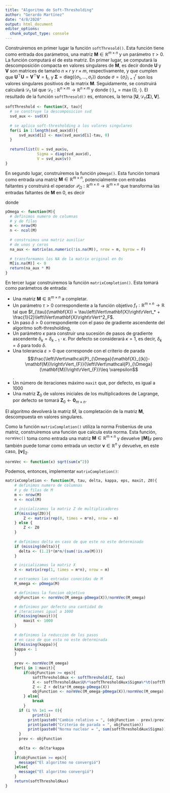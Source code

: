 ---
title: "Algoritmo de Soft-Thresholding"
author: "Gerardo Martínez"
date: "4/8/2020"
output: html_document
editor_options: 
  chunk_output_type: console
---
\newcommand{\norm}[1]{\left\lVert#1\right\rVert}
\newcommand{\R}{\mathbb{R}}
\newcommand{\X}{\mathbf{X}}
\newcommand{\eps}{\varepsilon}

Construiremos en primer lugar la función $\texttt{softThresold()}$. Esta función tiene como entrada dos parámetros, una matriz $\mathbf{M} \in \mathbb{R}^{m \times n}$ y un parámetro $\tau > 0$. La función computará el \textit{soft-thresholding} de esta matriz. En primer lugar, se computará la descomposición compacta en valores singulares de $\mathbf{M}$, es decir
\begin{equation*}
    \mathbf{M} = \mathbf{U} \boldsymbol{\Sigma} \mathbf{V}^\top,
\end{equation*}
donde $\mathbf{U}$ y $\mathbf{V}$ son matrices de tamaño $n \times r$ y $r \times m$, respectivamente, y que cumplen que $\mathbf{U}^{\top}\mathbf{U} = \mathbf{V}^{\top}\mathbf{V} = \mathbf{I}_r$, y $\boldsymbol{\Sigma} = \mathrm{diag}(\{\sigma_1, \dots, \sigma_r\})$ donde $\sigma = \{\sigma_i\}_{i =1}^r$ son los valores singulares positivos de la matrix $\mathbf{M}$. Seguidamente, se construirá calculará $\mathcal{D}_\tau$ tal que $\mathcal{D}_{\tau}: \mathbb{R}^{n \times m} \to \mathbb{R}^{n \times m}$ y
\begin{equation}
    \mathcal{D}_{\tau}(\mathbf{X}) = \mathbf{U}\mathcal{D}_{\tau}(\boldsymbol{\Sigma}) \mathbf{V}^\top, \quad \mathcal{D}_{\tau}(\boldsymbol{\Sigma}) = \operatorname{diag}((\sigma - \tau)_+)
\end{equation}
donde $(\cdot)_+ = \max\{0, \cdot\}$. El resultado de la función $\texttt{softThresold()}$ es, entonces, la terna $[\mathbf{U}, \mathcal{D}_{\tau}(\boldsymbol{\Sigma}), \mathbf{V}]$.

```{r soft-threshold}
softThreshold <- function(X, tau){
  # se construye la descomposicion svd
  svd_aux <- svd(X)
  
  # se aplica soft-thresholding a los valores singulares
  for(i in 1:length(svd_aux$d)){
      svd_aux$d[i] <- max(svd_aux$d[i]-tau, 0)
  }
  
  return(list(U = svd_aux$u,
              Sigma = diag(svd_aux$d),
              V = svd_aux$v))
}
```

En segundo lugar, construiremos la función $\texttt{pOmega()}$. Esta función tomará como entrada una matriz $\mathbf{M} \in \mathbb{R}^{m \times n}$, potencialmente con entradas faltantes y construirá el operador $\mathcal{P}_{\Omega}: \mathbb{R}^{m \times n} \to \mathbb{R}^{m \times n}$ que transforma las entradas faltantes de $\mathbf{M}$ en 0, es decir

\begin{equation*}
    [\mathcal{P}_{\Omega}(\mathbf{M})]_{ij} = \begin{cases}
    \mathbf{M}_{ij} & \text{si } (i,j) \in \Omega \\
    0 & \text{si no}
    \end{cases}
\end{equation*}
donde
\begin{equation*}
    \Omega = \{(i,j) \in \{1, \dots, m\} \times \{1, \dots, n\}: \mathbf{M}_{ij} \text{ es una entrada especificada}\}.
\end{equation*}

```{r pOmega}
pOmega <- function(M){
  # definimos numero de columnas
  # y de filas
  m <- nrow(M)
  n <- ncol(M)
  
  # construimos una matriz auxiliar
  # de unos y ceros
  na_aux <- matrix(as.numeric(!is.na(M)), nrow = m, byrow = F)
  
  # transformamos los NA de la matrix original en 0s
  M[is.na(M)] <- 0
  return(na_aux * M)
}
```

En tercer lugar construiremos la función $\texttt{matrixCompletion()}$. Esta tomará como parámetros de entrada:

* Una matriz $\mathbf{M} \in \R^{m \times n}$ a completar.
* Un parámetro $\tau > 0$ correspondiente a la función objetivo $f_\tau: \R^{m \times n}\to \R$ tal que $f_{\tau}(\X) = \tau\norm{\X}_* + \frac{1}{2}\norm{\X}^2_F$.
* Un paso $\delta > 0$ correspondiente con el paso de gradiente ascendente del algoritmo soft-thresholding, 
* Un parámetro $\kappa$ para construir una sucesión de pasos de gradiente ascendente $\delta_k = \delta_{k-1} \cdot \kappa$. Por defecto se considerará $\kappa = 1$, es decir, $\delta_k = \delta$ para todo $\delta$.
* Una tolerancia $\eps > 0$ que corresponde con el criterio de parada $$\frac{\norm{\mathcal{P}_{\Omega}(\X_{(k)}-\mathbf{M})}_{F}}{\norm{\mathcal{P}_{\Omega}(\mathbf{M})}_{F}}\leq \eps$$. 
* Un número de iteraciones máximo $\texttt{maxit}$ que, por defecto, es igual a $1000$
* Una matriz $\mathbf{Z}_0$ de valores iniciales de los multiplicadores de Lagrange, por defecto se tomará $\mathbf{Z}_0 \leftarrow \mathbf{0}_{m \times n}$.

El algoritmo devolverá la matriz $\tilde{M}$, la completación de la matriz $\mathbf{M}$, descompuesta en valores singulares.

Como la función $\texttt{matrixCompletion()}$ utiliza la norma Frobenius de una matriz, construiremos una función que calcula esta norma. Esta función, $\texttt{normVec()}$ toma como entrada una matriz $\mathbf{M} \in \R^{m \times n}$ y devuelve $\norm{\mathbf{M}}_F$ pero también puede tomar como entrada un vector $\mathbf{v} \in \R^n$ y devuelve, en este caso, $\norm{\mathbf{v}}_2$.

```{r}
normVec <- function(x) sqrt(sum(x^2))
```

Podemos, entonces, implementar $\texttt{matrixCompletion()}$:
```{r}
matrixCompletion <- function(M, tau, delta, kappa, eps, maxit, Z0){
	# definimos numero de columnas
	# y de filas de M
	m <- nrow(M)
	n <- ncol(M)

	# inicializamos la matriz Z de multiplicadores
	if(missing(Z0)){
		Z <- matrix(rep(0, times = m*n), nrow = m)
	} else {
		Z <- Z0
	}
	
	# definimos delta en caso de que este no este determinado
	if (missing(delta)){
	  delta <- (1.2)*(m*n/(sum(!is.na(M))))
	}

	# inicializamos la matriz X
	X <- matrix(rep(1, times = m*n), nrow = m)

	# extraemos las entradas conocidas de M
	M_omega <- pOmega(M)

	# definimos la funcion objetivo
	objFunction <- normVec(M_omega-pOmega(X))/normVec(M_omega)

	# definimos por defecto una cantidad de 
	# iteraciones igual a 1000
	if(missing(maxit)){
		maxit <- 1000
	}
  
	# definimos la reduccion de los pasos
	# en caso de que esta no este determinada
	if(missing(kappa)){
	kappa <- 1
	}
	
	prev <- normVec(M_omega)
	for(i in 1:maxit){
		if(objFunction >= eps){
			softThresholdAux <- softThreshold(Z, tau)
			X <- softThresholdAux$U%*%softThresholdAux$Sigma%*%t(softThresholdAux$V)
			Z <- Z + delta*(M_omega-pOmega(X))
			objFunction <- normVec(M_omega-pOmega(X))/normVec(M_omega)
		} else{
			break
		}
	  if (i %% 1e1 == 0){
			print(i)
		  print(paste0("Cambio relativo = ", (objFunction - prev)/prev))
		  print(paste0("Criterio de parada = ", objFunction))
		  print(paste0("Norma nuclear = ", sum(softThresholdAux$Sigma)))
	  }
	  prev <- objFunction
	  
	  delta <- delta*kappa
	}
	if(objFunction >= eps){
	  message("El algoritmo no convergió")
	}else{
	  message("El algoritmo convergió")
	}
	return(softThresholdAux)
}
```


